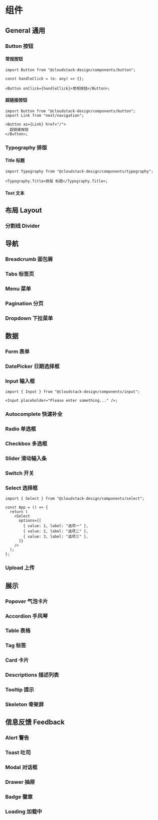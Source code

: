 
<Meta title="README" />

# 组件

## General 通用

### Button 按钮

#### 常规按钮

```tsx
import Button from "@cloudstack-design/components/button";

const handleClick = (e: any) => {};

<Button onClick={handleClick}>常规按钮</Button>;
```

#### 超链接按钮

```tsx
import Button from "@cloudstack-design/components/button";
import Link from "next/navigation";

<Button as={Link} href="/">
  超链接按钮
</Button>;
```

### Typography 排版

#### Title 标题

```tsx
import Typography from "@cloudstack-design/components/typography";

<Typography.Title>排版 标题</Typography.Title>;
```

#### Text 文本

## 布局 Layout

### 分割线 Divider

## 导航

### Breadcrumb 面包屑

### Tabs 标签页

### Menu 菜单

### Pagination 分页

### Dropdown 下拉菜单

## 数据

### Form 表单

### DatePicker 日期选择框

### Input 输入框

```tsx
import { Input } from "@cloudstack-design/components/input";

<Input placeholder="Please enter something..." />;
```

### Autocomplete 快速补全

### Radio 单选框

### Checkbox 多选框

### Slider 滑动输入条

### Switch 开关

### Select 选择框

```tsx
import { Select } from "@cloudstack-design/components/select";

const App = () => {
  return (
    <Select
      options={[
        { value: 1, label: "选项一" },
        { value: 2, label: "选项二" },
        { value: 3, label: "选项三" },
      ]}
    />
  );
};
```

### Upload 上传

## 展示

### Popover 气泡卡片

### Accordion 手风琴

### Table 表格

### Tag 标签

### Card 卡片

### Descriptions 描述列表

### Tooltip 提示

### Skeleton 骨架屏

## 信息反馈 Feedback

### Alert 警告

### Toast 吐司

### Modal 对话框

### Drawer 抽屉

### Badge 徽章

### Loading 加载中
